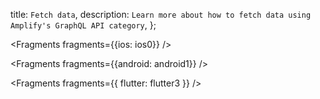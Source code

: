   title: `Fetch data`,
  description: `Learn more about how to fetch data using Amplify's GraphQL API category`,
};


<Fragments fragments={{ios: ios0}} />


<Fragments fragments={{android: android1}} />


<Fragments fragments={{ flutter: flutter3 }} />